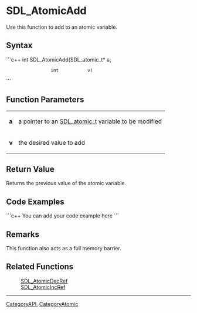 <!-- pragma section-numbers off -->
<!-- pragma disable-camelcase -->

= SDL_AtomicAdd =
Use this function to add to an atomic variable.


== Syntax ==
```c++
int SDL_AtomicAdd(SDL_atomic_t* a,
                  int           v)
```

== Function Parameters ==
{|
|'''a'''
|a pointer to an [[SDL_atomic_t]] variable to be modified
|-
|'''v'''
|the desired value to add
|}

== Return Value ==
Returns the previous value of the atomic variable.

== Code Examples ==
```c++
You can add your code example here
```

== Remarks ==
This function also acts as a full memory barrier.

== Related Functions ==
:[[SDL_AtomicDecRef]]
:[[SDL_AtomicIncRef]]

----
[[CategoryAPI]], [[CategoryAtomic]]
